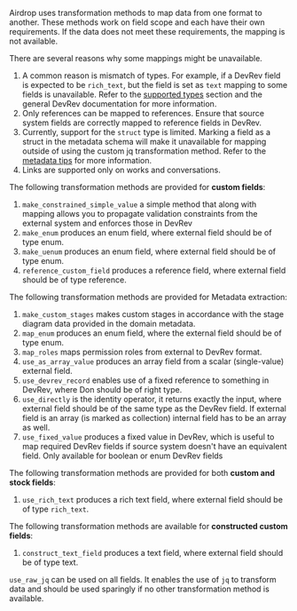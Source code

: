 
Airdrop uses transformation methods to map data from one format to another. 
These methods work on field scope and each have their own requirements. 
If the data does not meet these requirements, the mapping is not available.

There are several reasons why some mappings might be unavailable.

1. A common reason is mismatch of types. For example, if a DevRev field is expected to be `rich_text`, 
but the field is set as `text` mapping to some fields is unavailable. 
Refer to the [supported types](../metadata-extraction.mdx#declare-fields-for-each-record-type) 
section and the general DevRev documentation for more information.
2. Only references can be mapped to references. Ensure that source system fields are correctly 
mapped to reference fields in DevRev.
3. Currently, support for the `struct` type is limited. Marking a field as a struct in the metadata schema will 
make it unavailable for mapping outside of using the custom jq transformation method. 
Refer to the [metadata tips](../faq.mdx#metadata-extraction) for more information.
4. Links are supported only on works and conversations.

The following transformation methods are provided for **custom fields**:
1. `make_constrained_simple_value` a simple method that along with mapping allows you to 
propagate validation constraints from the external system and enforces those in DevRev
2. `make_enum` produces an enum field, where external field should be of type enum.
3. `make_uenum` produces an enum field, where external field should be of type enum.
4. `reference_custom_field` produces a reference field, where external field should be of type reference.

The following transformation methods are provided for Metadata extraction:
1. `make_custom_stages` makes custom stages in accordance with the stage diagram data provided in the domain metadata.
2. `map_enum` produces an enum field, where the external field should be of type enum.
3. `map_roles` maps permission roles from external to DevRev format.
4. `use_as_array_value` produces an array field from a scalar (single-value) external field.
5. `use_devrev_record` enables use of a fixed reference to something in DevRev, where Don should be of right type.
6. `use_directly` is the identity operator, it returns exactly the input, where external field should be of the same 
type as the DevRev field. If external field is an array (is marked as collection) internal field has to be an array as well.
7. `use_fixed_value` produces a fixed value in DevRev, which is useful to map required DevRev fields if source system doesn't have an equivalent field. Only available for boolean or enum DevRev fields

The following transformation methods are provided for both **custom and stock fields**:
1. `use_rich_text` produces a rich text field, where external field should be of type `rich_text`.

The following transformation methods are available for **constructed custom fields**:
1. `construct_text_field` produces a text field, where external field should be of type text.

`use_raw_jq` can be used on all fields. It enables the use of `jq` to transform data and should be used sparingly
if no other transformation method is available.
